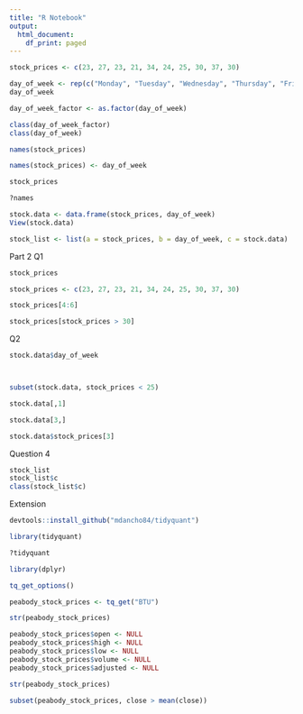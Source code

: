 ```yaml
---
title: "R Notebook"
output:
  html_document:
    df_print: paged
---
```


```r
stock_prices <- c(23, 27, 23, 21, 34, 24, 25, 30, 37, 30)

day_of_week <- rep(c("Monday", "Tuesday", "Wednesday", "Thursday", "Friday"), times = 2)
day_of_week

```


```r
day_of_week_factor <- as.factor(day_of_week)

class(day_of_week_factor)
class(day_of_week)
```

```r
names(stock_prices) 
```

```r
names(stock_prices) <- day_of_week

stock_prices

?names
```


```r
stock.data <- data.frame(stock_prices, day_of_week)
View(stock.data)
```

```r
stock_list <- list(a = stock_prices, b = day_of_week, c = stock.data)
```


Part 2 Q1
```r
stock_prices

stock_prices <- c(23, 27, 23, 21, 34, 24, 25, 30, 37, 30)

stock_prices[4:6]

stock_prices[stock_prices > 30]
```


Q2
```r
stock.data$day_of_week




```


```r
subset(stock.data, stock_prices < 25)
```

```r
stock.data[,1]
```
```r
stock.data[3,]
```


```r
stock.data$stock_prices[3]
```
Question 4 
```r
stock_list
stock_list$c
class(stock_list$c)
```






Extension 
```r
devtools::install_github("mdancho84/tidyquant")

```

```r
library(tidyquant)
```

```r
?tidyquant
```


```r
library(dplyr)
```
```r
tq_get_options()
```

```r
peabody_stock_prices <- tq_get("BTU")
```


```r
str(peabody_stock_prices)
```

```r
peabody_stock_prices$open <- NULL
peabody_stock_prices$high <- NULL
peabody_stock_prices$low <- NULL
peabody_stock_prices$volume <- NULL
peabody_stock_prices$adjusted <- NULL
```


```r
str(peabody_stock_prices)
```

```r

subset(peabody_stock_prices, close > mean(close))
```

